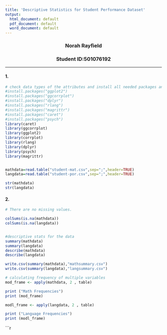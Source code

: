 ---
title: 'Descriptive Statistics for Student Performance Dataset'
output:
  html_document: default
  pdf_document: default
  word_document: default
---

<center>  <h3> Norah Rayfield </h2> </center>
<center> <h3> Student ID:501076192 </h2> </center>
---

#### 1. 
```{r}
# check data types of the attributes and install all needed packages and libraries
#install.packages("ggplot2")
#install.packages("ggcorrplot")
#install.packages("dplyr")
#install.packages("rlang")
#install.packages("magrittr")
#install.packages("caret")
#install.packages("psych")
library(caret)
library(ggcorrplot)
library(ggplot2)
library(corrplot)
library(rlang)
library(dplyr)
library(psych)
library(magrittr)


mathdata=read.table("student-mat.csv",sep=";",header=TRUE)
langdata=read.table("student-por.csv",sep=";",header=TRUE)

str(mathdata)
str(langdata)


```

#### 2.
```{r}
# There are no missing values.

colSums(is.na(mathdata))
colSums(is.na(langdata))



```
```{r}
#descriptive stats for the data
summary(mathdata)
summary(langdata)
describe(mathdata)
describe(langdata)

write.csv(summary(mathdata),"mathsummary.csv")
write.csv(summary(langdata),"langsummary.csv")
```

```{r}
# calculating frequency of multiple variables
mod_frame <- apply(mathdata, 2 , table)

print ("Math Frequencies")
print (mod_frame)

modl_frame <- apply(langdata, 2 , table)

print ("Language Frequencies")
print (modl_frame)
```
```{r}


